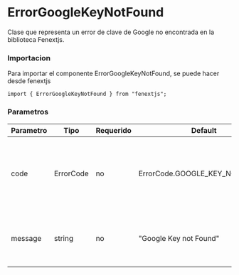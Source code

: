 # ErrorGoogleKeyNotFound

Clase que representa un error de clave de Google no encontrada en la biblioteca Fenextjs.

### Importacion

Para importar el componente ErrorGoogleKeyNotFound, se puede hacer desde fenextjs

```tsx copy
import { ErrorGoogleKeyNotFound } from "fenextjs";
```

### Parametros

| Parametro | Tipo      | Requerido | Default                        | Descripcion                                                                   |
| --------- | --------- | --------- | ------------------------------ | ----------------------------------------------------------------------------- |
| code      | ErrorCode | no        | ErrorCode.GOOGLE_KEY_NOT_FOUND | Código de error específico que indica que la clave de Google no se encuentra. |
| message   | string    | no        | "Google Key not Found"         | Mensaje de error que describe la ausencia de la clave de Google.              |
